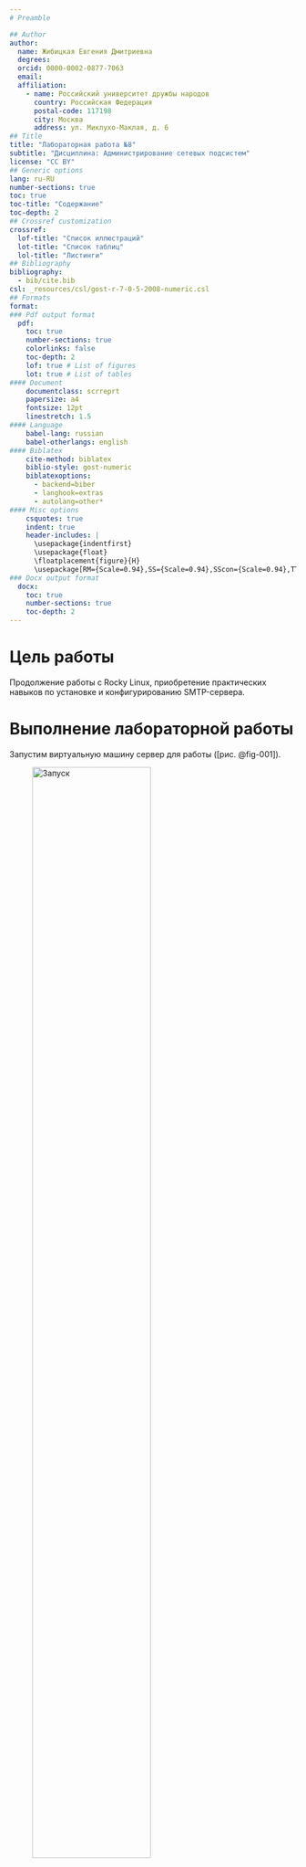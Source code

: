 ```yaml
---
# Preamble

## Author
author:
  name: Жибицкая Евгения Дмитриевна
  degrees: 
  orcid: 0000-0002-0877-7063
  email: 
  affiliation:
    - name: Российский университет дружбы народов
      country: Российская Федерация
      postal-code: 117198
      city: Москва
      address: ул. Миклухо-Маклая, д. 6
## Title
title: "Лабораторная работа №8"
subtitle: "Дисциплина: Администрирование сетевых подсистем"
license: "CC BY"
## Generic options
lang: ru-RU
number-sections: true
toc: true
toc-title: "Содержание"
toc-depth: 2
## Crossref customization
crossref:
  lof-title: "Список иллюстраций"
  lot-title: "Список таблиц"
  lol-title: "Листинги"
## Bibliography
bibliography:
  - bib/cite.bib
csl: _resources/csl/gost-r-7-0-5-2008-numeric.csl
## Formats
format:
### Pdf output format
  pdf:
    toc: true
    number-sections: true
    colorlinks: false
    toc-depth: 2
    lof: true # List of figures
    lot: true # List of tables
#### Document
    documentclass: scrreprt
    papersize: a4
    fontsize: 12pt
    linestretch: 1.5
#### Language
    babel-lang: russian
    babel-otherlangs: english
#### Biblatex
    cite-method: biblatex
    biblio-style: gost-numeric
    biblatexoptions:
      - backend=biber
      - langhook=extras
      - autolang=other*
#### Misc options
    csquotes: true
    indent: true
    header-includes: |
      \usepackage{indentfirst}
      \usepackage{float}
      \floatplacement{figure}{H}
      \usepackage[RM={Scale=0.94},SS={Scale=0.94},SScon={Scale=0.94},TT={Scale=MatchLowercase,FakeStretch=0.9},DefaultFeatures={Ligatures=Common}]{plex-otf}
### Docx output format
  docx:
    toc: true
    number-sections: true
    toc-depth: 2
---
```


# Цель работы

Продолжение работы с Rocky Linux, приобретение практических навыков по установке и конфигурированию SMTP-сервера.

# Выполнение лабораторной работы

Запустим виртуальную машину сервер для работы ([рис. @fig-001]).

![Запуск](image/1.jpg){#fig-001 width=70%}


Далее устанавливаем необходимые для работы пакеты - postfix, s-nail([рис. @fig-002]).

![Установка пакетов](image/2.jpg){#fig-002 width=70%}

Сконфигурируем межсетвой экран, разрешим работу службе протокола SMTP([рис. @fig-003]).

![Firewall](image/3.jpg){#fig-003 width=70%}

Запускаем Postfix([рис. @fig-004]).

![Запуск службы](image/4.jpg){#fig-004 width=70%}



Переходим к изменению параметров Postfix с помощью postconf



Просматриваем значения параметров, заменяем значение параметра myorigin на значение параметра mydomain, проверям корректность содержания файла и перезапускаем файлы([рис. @fig-005] и [рис. @fig-006]).

![Просмотр и изменение параметров](image/5.jpg){#fig-005 width=70%}


![Проверка и перезапуск](image/6.jpg){#fig-006 width=70%}


Далее просматриваем все параметры с значением, отличным от значения по умолчанию([рис. @fig-007]).

![Просмотр измененных значений](image/7.jpg){#fig-007 width=70%}


Задаем жёстко значение домена, отключаем IPv6 в списке разрешённых в работе Postfix протоколов, отсавляя IPv4, перезагружаем конфигурацию Postfix([рис. @fig-008]).

![Изменение параметров ](image/8.jpg){#fig-008 width=70%}


Перейдем к проверке Postfix.

На сервере под учётной записью пользователя отправляем себе письмо, используя
утилиту mail([рис. @fig-009]). Также запускаем мониторинг работы почтовой службы([рис. @fig-010]) и смотрим наличие каталога с пользователем в /var/spool/mail. Видим, что статус сообщения - отправлено и доставлено, значит все работает корректно([рис. @fig-011]).

![Отправка письма](image/9.jpg){#fig-009 width=70%}

![Мониторинг работы службы ](image/10.jpg){#fig-010 width=70%}


![Каталоги /var/spool/mail](image/11.jpg){#fig-011 width=70%}



Запускаем машину Client, устанавливаем на ней пакеты, отключаем IPv6  и запускаем Postfix([рис. @fig-012] и [рис. @fig-013]).

![Установка пакетов](image/12.jpg){#fig-012 width=70%}

![Запуск службы](image/13.jpg){#fig-013 width=70%}

Отправляем себе еще одно письмо, но уже с клиента, видим, что оно отправлено([рис. @fig-014]).

![Отправка письма](image/14.jpg){#fig-014 width=70%}


Далее на сервере в конфигурации Postfix смотрим значения параметров сетевых интерфейсов и сетевых адресов, разрешаем Postfix прослушивать соединения не только с локального узла, но и с других интерфейсов сети, добавим адрес внутренней сети, разрешив таким образом пересылку сообщений между узлами сети и перезагрузим сервер([рис. @fig-015]).

![Параметры](image/15.jpg){#fig-015 width=70%}


Отправим еще одно сообщение([рис. @fig-016]) и просмотрим лог - команда выполнилась успешно,но  сообщение было поставлено в очередь на отправку ([рис. @fig-017]).

![Отправка письма](image/16.jpg){#fig-016 width=70%}


![Мониторинг](image/17.jpg){#fig-017 width=70%}


Посмотрим какие сообщения ожидают отправку([рис. @fig-018]).

![Очередь](image/18.jpg){#fig-018 width=70%}




Для настройки возможности отправки сообщений не на конкретный узел сети,а на доменный адрес пропишим MX-запись с указанием имени почтового сервера для прямой и обратной зон([рис. @fig-019] и [рис. @fig-020]).

![Прямая зона](image/19.jpg){#fig-019 width=70%}


![Обратная зона](image/20.jpg){#fig-020 width=70%}

В конфигурации Postfix добавим домен в список элементов сети, для которых данный сервер является конечной точкой доставки почты, перезагрузим Postfix, восстановим контекст безопасности([рис. @fig-021] и [рис. @fig-022]).

![Добавление домена](image/21.jpg){#fig-021 width=70%}


![Контекст безопасности](image/22.jpg){#fig-022 width=70%}


Далее попробуем отправить сообщения, находящиеся в очереди и проверим, что все письма отправлены([рис. @fig-023]).

![Проверка писем](image/23.jpg){#fig-023 width=70%}



Наконец, сохраним все изменения - скопируем файлы, создадим исполняемый файл на машинах клиент и сервер([рис. @fig-024] и [рис. @fig-025]), ([рис. @fig-026] и [рис. @fig-027]). Вносим изменения в Vagrantfile для обеих машин([рис. @fig-028]).


![Копирование файлов](image/24.jpg){#fig-024 width=70%}


![Скрипт](image/25.jpg){#fig-025 width=70%}


![Создание файла](image/26.jpg){#fig-026 width=70%}


![Скрипт](image/27.jpg){#fig-027 width=70%}

![Vagrantfile](image/28.jpg){#fig-028 width=70%}



# Контрольные вопросы

1. В каком каталоге и в каком файле следует смотреть конфигурацию Postfix?

Основной каталог: /etc/postfix/
Главные файлы: main.cf и master.cf

2. Каким образом можно проверить корректность синтаксиса в конфигурационном
файле Postfix?

 postfix check и  postfix reload

3. В каких параметрах конфигурации Postfix требуется внести изменения в значениях
для настройки возможности отправки писем не на локальный хост, а на доменные
адреса?

inet_interfaces = all
mydestination = $myhostname, localhost.$mydomain, localhost, $mydomain
relayhost = 

4. Приведите примеры работы с утилитой mail по отправке письма, просмотру имею-
щихся писем, удалению письма.

 Отправка письма
- echo "Текст" | mail -s "Тема" user@domain.com

 Просмотр писем
- mail

Удаление письма (в интерфейсе mail)
- d номер_письма

5. Приведите примеры работы с утилитой postqueue. Как посмотреть очередь сообще-
ний? Как определить число сообщений в очереди? Как отправить все сообщения,
находящиеся в очереди? Как удалить письмо из очереди?

 Просмотр очереди
- sudo postqueue -p

 Число сообщений в очереди
- sudo postqueue -p | grep -c '^[A-F0-9]'

 Отправка всех сообщений
- sudo postqueue -f

 Удаление письма из очереди
- sudo postsuper -d ID_письма

 Удаление ВСЕХ писем из очереди
- sudo postsuper -d ALL


# Выводы

В ходе работы были приобретены практические навыки  по установке и конфигурированию SMTP-сервера, отправлены пиьсма, проверена работоспособность.

# Список литературы{.unnumbered}

[ТУИС](https://esystem.rudn.ru/pluginfile.php/2854762/mod_resource/content/8/008-smtp.pdf)

::: {#refs}
:::
